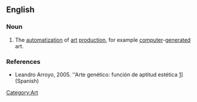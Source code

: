 ==English==

===Noun===
{{en-noun|sg=[[artificial]] [[art]]}}

# The [[automatization]] of [[art]] [[production]], for example [[computer]]-[[generated]] art. 

===References===
* Leandro Arroyo, 2005. ''Arte genético: función de aptitud estética [http://www.monografias.com/trabajos33/arte-genetico/arte-genetico.shtml]] (Spanish)

[[Category:Art]]